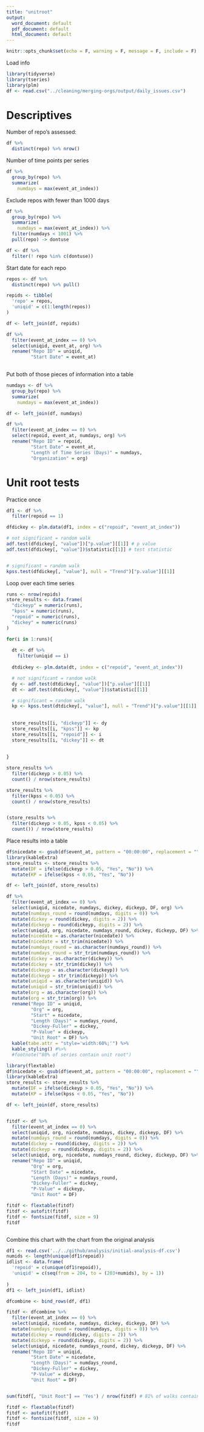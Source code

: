 ```yaml
---
title: "unitroot"
output:
  word_document: default
  pdf_document: default
  html_document: default
---
```


```r
knitr::opts_chunk$set(echo = F, warning = F, message = F, include = F)
```


Load info

```r
library(tidyverse)
library(tseries)
library(plm)
df <- read.csv("../cleaning/merging-orgs/output/daily_issues.csv")
```


# Descriptives 

Number of repo's assessed:

```r
df %>% 
  distinct(repo) %>% nrow()
```


Number of time points per series

```r

df %>% 
  group_by(repo) %>% 
  summarize(
    numdays = max(event_at_index))

```

Exclude repos with fewer than 1000 days

```r
df %>% 
  group_by(repo) %>% 
  summarize(
    numdays = max(event_at_index)) %>% 
  filter(numdays < 1001) %>% 
  pull(repo) -> dontuse

df <- df %>% 
  filter(! repo %in% c(dontuse))

```




Start date for each repo

```r

repos <- df %>% 
  distinct(repo) %>% pull()

repids <- tibble(
  'repo' = repos,
  'uniqid' = c(1:length(repos))
)

df <- left_join(df, repids)

df %>% 
  filter(event_at_index == 0) %>% 
  select(uniqid, event_at, org) %>% 
  rename("Repo ID" = uniqid,
         "Start Date" = event_at)
  
```




Put both of those pieces of information into a table

```r


numdays <- df %>% 
  group_by(repo) %>% 
  summarize(
    numdays = max(event_at_index))

df <- left_join(df, numdays)

df %>% 
  filter(event_at_index == 0) %>% 
  select(repoid, event_at, numdays, org) %>% 
  rename("Repo ID" = repoid,
         "Start Date" = event_at,
         "Length of Time Series (Days)" = numdays,
         "Organization" = org)
```

# Unit root tests

Practice once

```r

df1 <- df %>% 
  filter(repoid == 1)

dfdickey <- plm.data(df1, index = c("repoid", "event_at_index"))

# not significant = random walk
adf.test(dfdickey[, "value"])["p.value"][[1]] # p value
adf.test(dfdickey[, "value"])$statistic[[1]] # test statistic


# significant = random walk
kpss.test(dfdickey[, "value"], null = "Trend")["p.value"][[1]]


```

Loop over each time series

```r

runs <- nrow(repids)
store_results <- data.frame(
  "dickeyp" = numeric(runs),
  "kpss" = numeric(runs),
  "repoid" = numeric(runs),
  "dickey" = numeric(runs)
)

for(i in 1:runs){
  
  dt <- df %>%
    filter(uniqid == i)
  
  dtdickey <- plm.data(dt, index = c("repoid", "event_at_index"))

  # not significant = random walk
  dy <- adf.test(dtdickey[, "value"])["p.value"][[1]]
  dt <- adf.test(dtdickey[, "value"])$statistic[[1]]

  # significant = random walk
  kp <- kpss.test(dtdickey[, "value"], null = "Trend")["p.value"][[1]]
  
  
  store_results[[i, "dickeyp"]] <- dy
  store_results[[i, "kpss"]] <- kp
  store_results[[i, "repoid"]] <- i
  store_results[[i, "dickey"]] <- dt
  
  
}

store_results %>% 
  filter(dickeyp > 0.05) %>% 
  count() / nrow(store_results)

store_results %>% 
  filter(kpss < 0.05) %>% 
  count() / nrow(store_results)


(store_results %>%
  filter(dickeyp > 0.05, kpss < 0.05) %>%
  count()) / nrow(store_results)
```


Place results into a table

```r

df$nicedate <- gsub(df$event_at, pattern = "00:00:00", replacement = "")
library(kableExtra)
store_results <- store_results %>% 
  mutate(DF = ifelse(dickeyp > 0.05, "Yes", "No")) %>% 
  mutate(KP = ifelse(kpss < 0.05, "Yes", "No"))

df <- left_join(df, store_results)

df %>% 
  filter(event_at_index == 0) %>% 
  select(uniqid, nicedate, numdays, dickey, dickeyp, DF, org) %>% 
  mutate(numdays_round = round(numdays, digits = 0)) %>% 
  mutate(dickey = round(dickey, digits = 2)) %>% 
  mutate(dickeyp = round(dickeyp, digits = 2)) %>% 
  select(uniqid, org, nicedate, numdays_round, dickey, dickeyp, DF) %>% 
  mutate(nicedate = as.character(nicedate)) %>% 
  mutate(nicedate = str_trim(nicedate)) %>% 
  mutate(numdays_round = as.character(numdays_round)) %>% 
  mutate(numdays_round = str_trim(numdays_round)) %>% 
  mutate(dickey = as.character(dickey)) %>% 
  mutate(dickey = str_trim(dickey)) %>% 
  mutate(dickeyp = as.character(dickeyp)) %>% 
  mutate(dickeyp = str_trim(dickeyp)) %>% 
  mutate(uniqid = as.character(uniqid)) %>% 
  mutate(uniqid = str_trim(uniqid)) %>% 
  mutate(org = as.character(org)) %>% 
  mutate(org = str_trim(org)) %>% 
  rename("Repo ID" = uniqid,
         "Org" = org,
         "Start" = nicedate,
         "Length (Days)" = numdays_round,
         "Dickey-Fuller" = dickey,
         "P-Value" = dickeyp,
         "Unit Root" = DF) %>% 
  kable(tabe.attr = "style='width:60%;'") %>% 
  kable_styling() #%>% 
  #footnote("80% of series contain unit root")

```


```r
library(flextable)
df$nicedate <- gsub(df$event_at, pattern = "00:00:00", replacement = "")
library(kableExtra)
store_results <- store_results %>% 
  mutate(DF = ifelse(dickeyp > 0.05, "Yes", "No")) %>% 
  mutate(KP = ifelse(kpss < 0.05, "Yes", "No"))

df <- left_join(df, store_results)


fitdf <- df %>% 
  filter(event_at_index == 0) %>% 
  select(uniqid, org, nicedate, numdays, dickey, dickeyp, DF) %>% 
  mutate(numdays_round = round(numdays, digits = 0)) %>% 
  mutate(dickey = round(dickey, digits = 2)) %>% 
  mutate(dickeyp = round(dickeyp, digits = 2)) %>% 
  select(uniqid, org, nicedate, numdays_round, dickey, dickeyp, DF) %>% 
  rename("Repo ID" = uniqid,
         "Org" = org,
         "Start Date" = nicedate,
         "Length (Days)" = numdays_round,
         "Dickey-Fuller" = dickey,
         "P-Value" = dickeyp,
         "Unit Root" = DF) 

fitdf <- flextable(fitdf)
fitdf <- autofit(fitdf)
fitdf <- fontsize(fitdf, size = 9)
fitdf



```





Combine this chart with the chart from the original analysis



```r


df1 <- read.csv('../../github/analysis/initial-analysis-df.csv')
numids <- length(unique(df1$repoid))
idlist <- data.frame(
  'repoid' = c(unique(df1$repoid)),
  'uniqid' = c(seq(from = 204, to = (203+numids), by = 1))
  
)
df1 <- left_join(df1, idlist)

dfcombine <- bind_rows(df, df1)

fitdf <- dfcombine %>% 
  filter(event_at_index == 0) %>% 
  select(uniqid, nicedate, numdays, dickey, dickeyp, DF) %>% 
  mutate(numdays_round = round(numdays, digits = 0)) %>% 
  mutate(dickey = round(dickey, digits = 2)) %>% 
  mutate(dickeyp = round(dickeyp, digits = 2)) %>% 
  select(uniqid, nicedate, numdays_round, dickey, dickeyp, DF) %>% 
  rename("Repo ID" = uniqid,
         "Start Date" = nicedate,
         "Length (Days)" = numdays_round,
         "Dickey-Fuller" = dickey,
         "P-Value" = dickeyp,
         "Unit Root" = DF) 


sum(fitdf[, "Unit Root"] == 'Yes') / nrow(fitdf) # 81% of walks contain unit root

fitdf <- flextable(fitdf)
fitdf <- autofit(fitdf)
fitdf <- fontsize(fitdf, size = 9)
fitdf


```







